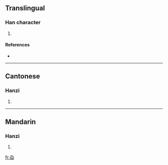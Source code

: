 {{also|旭}}
==Translingual==

===Han character===
{{Han char|rn=72|rad=日|as=02|sn=6|four=4760<sub>2</sub>|canj=大弓日 (KNA), X大弓日 (XKNA)}}

# {{defn|Han|sort=日02}}

====References====
* {{Han ref|kx=0490.010|dkj=13748|dj=0851.020|hdz=21485.050|uh=65EE|ud=26094|bh=C9EE|bd=51694}}

----

==Cantonese==

===Hanzi===
{{yue-hanzi|jyut=|y=go1}}

# {{defn|Cantonese}}

----

==Mandarin==

===Hanzi===
{{cmn-hanzi|pin=[[xù]] ([[xu4]])|wg=hsü<sup>4</sup>}}

# {{defn|Mandarin}}

[[fr:旮]]